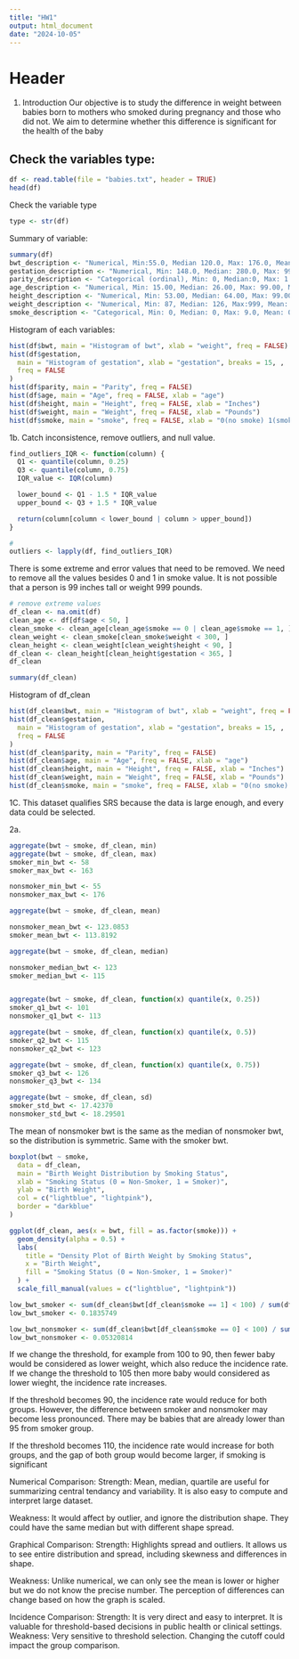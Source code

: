 ---
title: "HW1"
output: html_document
date: "2024-10-05"
---

# Header

1. Introduction
Our objective is to study the difference in weight between babies born to mothers who smoked during pregnancy and those who did not. We aim to determine whether this difference is significant for the health of the baby

## Check the variables type:
```{r}
df <- read.table(file = "babies.txt", header = TRUE)
head(df)
```
Check the variable type

```{r}
type <- str(df)
```
Summary of variable:
```{r}
summary(df)
bwt_description <- "Numerical, Min:55.0, Median 120.0, Max: 176.0, Mean: 119.6"
gestation_description <- "Numerical, Min: 148.0, Median: 280.0, Max: 999.0, Mean: 286.9"
parity_description <- "Categorical (ordinal), Min: 0, Median:0, Max: 1.0000, Mean: 0.2549"
age_description <- "Numerical, Min: 15.00, Median: 26.00, Max: 99.00, Mean: 27.37"
height_description <- "Numerical, Min: 53.00, Median: 64.00, Max: 99.00, Mean: 64.67"
weight_description <- "Numerical, Min: 87, Median: 126, Max:999, Mean: 154"
smoke_description <- "Categorical, Min: 0, Median: 0, Max: 9.0, Mean: 0.4644"
```

Histogram of each variables:
```{r}
hist(df$bwt, main = "Histogram of bwt", xlab = "weight", freq = FALSE)
hist(df$gestation,
  main = "Histogram of gestation", xlab = "gestation", breaks = 15, ,
  freq = FALSE
)
hist(df$parity, main = "Parity", freq = FALSE)
hist(df$age, main = "Age", freq = FALSE, xlab = "age")
hist(df$height, main = "Height", freq = FALSE, xlab = "Inches")
hist(df$weight, main = "Weight", freq = FALSE, xlab = "Pounds")
hist(df$smoke, main = "smoke", freq = FALSE, xlab = "0(no smoke) 1(smoke)", breaks = 20)
```



1b. 
Catch inconsistence, remove outliers, and null value.
```{r}
find_outliers_IQR <- function(column) {
  Q1 <- quantile(column, 0.25)
  Q3 <- quantile(column, 0.75)
  IQR_value <- IQR(column)

  lower_bound <- Q1 - 1.5 * IQR_value
  upper_bound <- Q3 + 1.5 * IQR_value

  return(column[column < lower_bound | column > upper_bound])
}

#
outliers <- lapply(df, find_outliers_IQR)
```
There is some extreme and error values that need to be removed. We need to remove all the values besides 0 and 1 in smoke value. It is not possible that a person is 99 inches tall or weight 999 pounds.

```{r}
# remove extreme values
df_clean <- na.omit(df)
clean_age <- df[df$age < 50, ]
clean_smoke <- clean_age[clean_age$smoke == 0 | clean_age$smoke == 1, ]
clean_weight <- clean_smoke[clean_smoke$weight < 300, ]
clean_height <- clean_weight[clean_weight$height < 90, ]
df_clean <- clean_height[clean_height$gestation < 365, ]
df_clean
```

```{r}
summary(df_clean)
```
Histogram of df_clean
```{r}
hist(df_clean$bwt, main = "Histogram of bwt", xlab = "weight", freq = FALSE)
hist(df_clean$gestation,
  main = "Histogram of gestation", xlab = "gestation", breaks = 15, ,
  freq = FALSE
)
hist(df_clean$parity, main = "Parity", freq = FALSE)
hist(df_clean$age, main = "Age", freq = FALSE, xlab = "age")
hist(df_clean$height, main = "Height", freq = FALSE, xlab = "Inches")
hist(df_clean$weight, main = "Weight", freq = FALSE, xlab = "Pounds")
hist(df_clean$smoke, main = "smoke", freq = FALSE, xlab = "0(no smoke) 1(smoke)", breaks = 20)
```
1C. This dataset qualifies SRS because the data is large enough, and every data could be selected.

2a. 
```{r}
aggregate(bwt ~ smoke, df_clean, min)
aggregate(bwt ~ smoke, df_clean, max)
smoker_min_bwt <- 58
smoker_max_bwt <- 163

nonsmoker_min_bwt <- 55
nonsmoker_max_bwt <- 176

aggregate(bwt ~ smoke, df_clean, mean)

nonsmoker_mean_bwt <- 123.0853
smoker_mean_bwt <- 113.8192

aggregate(bwt ~ smoke, df_clean, median)

nonsmoker_median_bwt <- 123
smoker_median_bwt <- 115


aggregate(bwt ~ smoke, df_clean, function(x) quantile(x, 0.25))
smoker_q1_bwt <- 101
nonsmoker_q1_bwt <- 113

aggregate(bwt ~ smoke, df_clean, function(x) quantile(x, 0.5))
smoker_q2_bwt <- 115
nonsmoker_q2_bwt <- 123

aggregate(bwt ~ smoke, df_clean, function(x) quantile(x, 0.75))
smoker_q3_bwt <- 126
nonsmoker_q3_bwt <- 134

aggregate(bwt ~ smoke, df_clean, sd)
smoker_std_bwt <- 17.42370
nonsmoker_std_bwt <- 18.29501
```
The mean of nonsmoker bwt is the same as the median of nonsmoker bwt, so the distribution is symmetric. Same with the smoker bwt.


```{r}
boxplot(bwt ~ smoke,
  data = df_clean,
  main = "Birth Weight Distribution by Smoking Status",
  xlab = "Smoking Status (0 = Non-Smoker, 1 = Smoker)",
  ylab = "Birth Weight",
  col = c("lightblue", "lightpink"),
  border = "darkblue"
)
```

```{r}
ggplot(df_clean, aes(x = bwt, fill = as.factor(smoke))) +
  geom_density(alpha = 0.5) +
  labs(
    title = "Density Plot of Birth Weight by Smoking Status",
    x = "Birth Weight",
    fill = "Smoking Status (0 = Non-Smoker, 1 = Smoker)"
  ) +
  scale_fill_manual(values = c("lightblue", "lightpink"))
```




```{r}
low_bwt_smoker <- sum(df_clean$bwt[df_clean$smoke == 1] < 100) / sum(df_clean$smoke == 1)
low_bwt_smoker <- 0.1835749

low_bwt_nonsmoker <- sum(df_clean$bwt[df_clean$smoke == 0] < 100) / sum(df_clean$smoke == 0)
low_bwt_nonsmoker <- 0.05320814
```
If we change the threshold, for example from 100 to 90, then fewer baby would be considered as lower weight, which also reduce the incidence rate. 
If we change the threshold to 105 then more baby would considered as lower wieght, the incidence rate increases.

If the threshold becomes 90, the incidence rate would reduce for both groups. However, the difference between smoker and nonsmoker may become less pronounced. There may be babies that are already lower than 95 from smoker group.

If the threshold becomes 110, the incidence rate would increase for both groups, and the gap of both group would become larger, if smoking is significant 


Numerical Comparison:
Strength: Mean, median, quartile are useful for summarizing central tendancy and variability. It is also easy to compute and interpret large dataset.

Weakness: It would affect by outlier, and ignore the distribution shape. They could have the same median but with different shape spread.


Graphical Comparison:
Strength: Highlights spread and outliers. It allows us to see entire distribution and spread, including skewness and differences in shape.

Weakness: Unlike numerical, we can only see the mean is lower or higher but we do not know the precise number. The perception of differences can change based on how the graph is scaled.


Incidence Comparison:
Strength: It is very direct and easy to interpret. It is valuable for threshold-based decisions in public health or clinical settings.
Weakness: Very sensitive to threshold selection. Changing the cutoff could impact the group comparison. 

